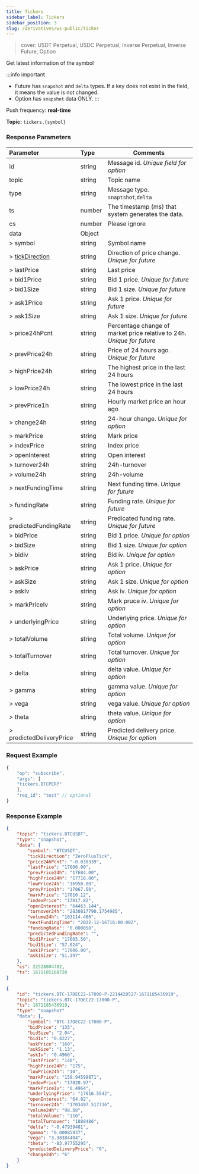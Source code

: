 ```yaml
---
title: Tickers
sidebar_label: Tickers
sidebar_position: 3
slug: /derivatives/ws-public/ticker
---
```

> cover: USDT Perpetual, USDC Perpetual, Inverse Perpetual, Inverse Future, Option

Get latest information of the symbol

:::info important
* Future has `snapshot` and `delta` types. If a key does not exist in the field, it means the value is not changed.
* Option has `snapshot` data ONLY.
:::

Push frequency: **real-time**

**Topic:**
`tickers.{symbol}`

### Response Parameters
| Parameter | Type | Comments|
|:----- |:-----|----- |
|id |string |Message id. _Unique field for option_ |
|topic |string |Topic name |
|type |string |Message type. `snaptshot`,`delta`|
|ts |number |The timestamp (ms) that system generates the data. |
|cs |number |Please ignore |
|data |Object | |
|> symbol |string |Symbol name |
|> [tickDirection](../enum#tickdirection) |string |Direction of price change. _Unique for future_ |
|> lastPrice |string |Last price |
|> bid1Price |string |Bid 1 price. _Unique for future_ |
|> bid1Size |string |Bid 1 size. _Unique for future_ |
|> ask1Price |string |Ask 1 price. _Unique for future_ |
|> ask1Size |string |Ask 1 size. _Unique for future_ |
|> price24hPcnt |string |Percentage change of market price relative to 24h. _Unique for future_ |
|> prevPrice24h |string |Price of 24 hours ago. _Unique for future_ |
|> highPrice24h |string |The highest price in the last 24 hours |
|> lowPrice24h |string |The lowest price in the last 24 hours |
|> prevPrice1h |string |Hourly market price an hour ago |
|> change24h |string |24-hour change. _Unique for option_ |
|> markPrice |string |Mark price |
|> indexPrice |string |Index price |
|> openInterest |string |Open interest |
|> turnover24h |string |24h-turnover |
|> volume24h |string |24h-volume |
|> nextFundingTime |string |Next funding time. _Unique for future_ |
|> fundingRate |string |Funding rate. _Unique for future_ |
|> predictedFundingRate |string |Predicated funding rate. _Unique for future_ |
|> bidPrice |string |Bid 1 price. _Unique for option_ |
|> bidSize |string |Bid 1 size. _Unique for option_ |
|> bidIv |string |Bid iv. _Unique for option_ |
|> askPrice |string |Ask 1 price. _Unique for option_ |
|> askSize |string |Ask 1 size. _Unique for option_ |
|> askIv |string |Ask iv. _Unique for option_ |
|> markPriceIv |string |Mark pruce iv. _Unique for option_ |
|> underlyingPrice |string |Underlying price. _Unique for option_ |
|> totalVolume |string |Total volume. _Unique for option_ |
|> totalTurnover |string |Total turnover. _Unique for option_ |
|> delta |string |delta value. _Unique for option_ |
|> gamma |string |gamma value. _Unique for option_ |
|> vega |string |vega value. _Unique for option_ |
|> theta |string |theta value. _Unique for option_ |
|> predictedDeliveryPrice |string |Predicted delivery price. _Unique for option_ |

### Request Example

<Tabs>
<TabItem value="console" label="JSON subscription message">

```javascript
{
    "op": "subscribe",
    "args": [
    "tickers.BTCPERP"
    ],
    "req_id": "test" // optional
}
```

</TabItem>
</Tabs>

### Response Example

<Tabs>
<TabItem value="trade-linear" label="trade-linear">

```json
{
    "topic": "tickers.BTCUSDT",
    "type": "snapshot",
    "data": {
        "symbol": "BTCUSDT",
        "tickDirection": "ZeroPlusTick",
        "price24hPcnt": "-0.038339",
        "lastPrice": "17006.00",
        "prevPrice24h": "17684.00",
        "highPrice24h": "17716.00",
        "lowPrice24h": "16950.00",
        "prevPrice1h": "17067.50",
        "markPrice": "17010.12",
        "indexPrice": "17017.82",
        "openInterest": "64463.144",
        "turnover24h": "2830817790.1754985",
        "volume24h": "163114.486",
        "nextFundingTime": "2022-12-16T16:00:00Z",
        "fundingRate": "0.000058",
        "predictedFundingRate": "",
        "bid1Price": "17005.50",
        "bid1Size": "57.024",
        "ask1Price": "17006.00",
        "ask1Size": "51.397"
    },
    "cs": 22528804782,
    "ts": 1671185168730
}
```

</TabItem>

<TabItem value="trade-option" label="trade-option">

```json
{
    "id": "tickers.BTC-17DEC22-17000-P-2214428527-1671185436919",
    "topic": "tickers.BTC-17DEC22-17000-P",
    "ts": 1671185436919,
    "type": "snapshot"
    "data": {,
        "symbol": "BTC-17DEC22-17000-P",
        "bidPrice": "135",
        "bidSize": "2.04",
        "bidIv": "0.4227",
        "askPrice": "160",
        "askSize": "1.13",
        "askIv": "0.4966",
        "lastPrice": "140",
        "highPrice24h": "175",
        "lowPrice24h": "10",
        "markPrice": "159.94599871",
        "indexPrice": "17020.97",
        "markPriceIv": "0.4964",
        "underlyingPrice": "17016.5542",
        "openInterest": "64.82",
        "turnover24h": "1703497.517736",
        "volume24h": "98.88",
        "totalVolume": "110",
        "totalTurnover": "1888486",
        "delta": "-0.47939401",
        "gamma": "0.00085937",
        "vega": "3.38384404",
        "theta": "-83.97755295",
        "predictedDeliveryPrice": "0",
        "change24h": "6"
    }
}
```

</TabItem>
</Tabs>